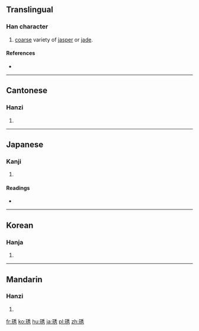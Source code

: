 ==Translingual==

===Han character===
{{Han char|rn=96|rad=玉|as=07|sn=11|four=1212<sub>7</sub>|canj=一土竹木尸 (MGHDS)}}

# [[coarse]] variety of [[jasper]] or [[jade]].

====References====
* {{Han ref|kx=0733.050|dkj=21015|dj=1145.020|hdz=21117.110|uh=7407|ud=29703|bh=D671|bd=54897}}

----

==Cantonese==

===Hanzi===
{{yue-hanzi|jyut=sau3|y=sau3}}

# {{defn|lang=yue|sort=玉07}}

----

==Japanese==

===Kanji===
{{ja-kanji|grade=|rs=玉07}}

# {{defn|lang=ja|sort=玉07}}

====Readings====
* {{ja-readings|on=[[しゅう]] (shū), [[しゅ]] (shu), [[ゆう]] (yū), [[う]] (u)|kun=|nanori=}}

----

==Korean==

===Hanja===
{{ko-hanja|hangeul=수|eumhun=|rv=su|mr=su|y=swu}}

# {{defn|lang=ko|sort=玉07}}

----

==Mandarin==

===Hanzi===
{{cmn-hanzi|pin=[[xiù]] ([[xiu4]])|wg=hsiu<sup>4</sup>}}

# {{defn|lang=cmn|sort=玉07}}

[[fr:琇]]
[[ko:琇]]
[[hu:琇]]
[[ja:琇]]
[[pl:琇]]
[[zh:琇]]